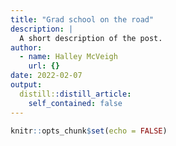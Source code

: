```yaml
---
title: "Grad school on the road"
description: |
  A short description of the post.
author:
  - name: Halley McVeigh
    url: {}
date: 2022-02-07
output:
  distill::distill_article:
    self_contained: false
---
```



```r
knitr::opts_chunk$set(echo = FALSE)
```





